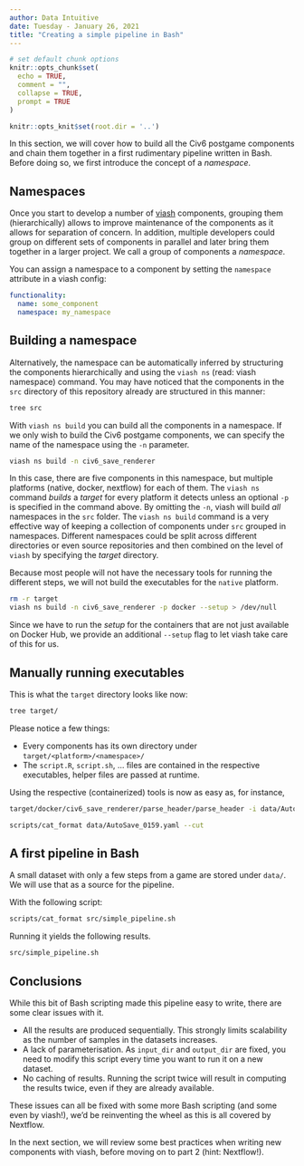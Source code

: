 ```yaml
---
author: Data Intuitive
date: Tuesday - January 26, 2021
title: "Creating a simple pipeline in Bash"
---
```


```r
# set default chunk options
knitr::opts_chunk$set(
  echo = TRUE,
  comment = "",
  collapse = TRUE,
  prompt = TRUE
)

knitr::opts_knit$set(root.dir = '..')
```

In this section, we will cover how to build all the Civ6 postgame components and chain them together in a first rudimentary pipeline written in Bash. Before doing so, we first introduce the concept of a _namespace_.

## Namespaces

Once you start to develop a number of [viash] components,  grouping them (hierarchically) allows to improve maintenance of the components as it allows for separation of concern. In addition, multiple developers could group on different sets of components in parallel and later bring them together in a larger project. We call a group of components a _namespace_.

You can assign a namespace to a component by setting the `namespace` attribute in a viash config:

```yaml
functionality:
  name: some_component
  namespace: my_namespace
```

## Building a namespace
Alternatively, the namespace can be automatically inferred by structuring the components hierarchically and using the `viash ns` (read: viash namespace) command. You may have noticed that the components in the `src` directory of this repository already are structured in this manner:

```sh
tree src
```

With `viash ns build` you can build all the components in a namespace. If we only wish to build the Civ6 postgame components, we can specify the name of the namespace using the `-n` parameter.

```sh
viash ns build -n civ6_save_renderer
```

In this case, there are five components in this namespace, but multiple platforms (native, docker, nextflow) for each of them. The `viash ns` command _builds_ a _target_ for every platform it detects unless an optional `-p` is specified in the command above. By omitting the `-n`, viash will build _all_ namespaces in the `src` folder.
The `viash ns build` command is a very effective way of keeping a collection of components under `src` grouped in namespaces. Different namespaces could be split across different directories or even source repositories and then combined on the level of `viash` by specifying the _target_ directory.

Because most people will not have the necessary tools for running the different steps, we will not build the executables for the `native` platform. 

```sh
rm -r target
viash ns build -n civ6_save_renderer -p docker --setup > /dev/null
```

Since we have to run the _setup_ for the containers that are not just available on Docker Hub, we provide an additional `--setup` flag to let viash take care of this for us.

## Manually running executables
This is what the `target` directory looks like now:

```sh
tree target/
```

Please notice a few things:

- Every components has its own directory under `target/<platform>/<namespace>/`
- The `script.R`, `script.sh`, ... files are contained in the respective executables, helper files are passed at runtime.

Using the respective (containerized) tools is now as easy as, for instance,

```sh
target/docker/civ6_save_renderer/parse_header/parse_header -i data/AutoSave_0159.Civ6Save -o data/AutoSave_0159.yaml
```

```sh
scripts/cat_format data/AutoSave_0159.yaml --cut
```


## A first pipeline in Bash

A small dataset with only a few steps from a game are stored under `data/`. We will use that as a source for the pipeline. 

With the following script:

```sh
scripts/cat_format src/simple_pipeline.sh
```

Running it yields the following results.
```bash
src/simple_pipeline.sh
```

## Conclusions
While this bit of Bash scripting made this pipeline easy to write, there are some clear issues with it.

* All the results are produced sequentially. This strongly limits scalability as the number of samples in the datasets increases.
* A lack of parameterisation. As `input_dir` and `output_dir` are fixed, you need to modify this script every time you want to run it on a new dataset.
* No caching of results. Running the script twice will result in computing the results twice, even if they are already available.

These issues can all be fixed with some more Bash scripting (and some even by viash!), we'd be reinventing the wheel as this is all covered by Nextflow. 

In the next section, we will review some best practices when writing new components with viash, before moving on to part 2 (hint: Nextflow!).

[viash]: https://github.com/data-intuitive/viash
